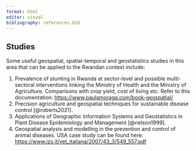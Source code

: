 ```yaml
---
format: html
editor: visual
bibliography: references.bib
---
```


## Studies {.unnumbered}

Some useful geospatial, spatial-temporal and geostatistics studies in this area that can be applied to the Rwandan context include:

1.  Prevalence of stunting in Rwanda at sector-level and possible multi-sectoral interventions linking the Ministry of Health and the Ministry of Agriculture. Comparisons with crop yield, cost of living etc. Refer to this documentation: <https://www.paulamoraga.com/book-geospatial/>
2.  Precision agriculture and geospatial techniques for sustainable disease control [@roberts2021].
3.  Applications of Geographic Information Systems and Geostatistics in Plant Disease Epidemiology and Management [@nelson1999].
4.  Geospatial analysis and modelling in the prevention and control of animal diseases. USA case study can be found here: <https://www.izs.it/vet_italiana/2007/43_3/549_557.pdf>
